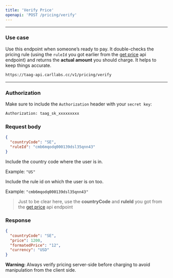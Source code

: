 ```yaml
---
title: 'Verify Price'
openapi: 'POST /pricing/verify'
---
```


---

### Use case
Use this endpoint when someone’s ready to pay. It double-checks the pricing rule (using the `ruleId` you got earlier from the [get price](./get) api endpoint) and returns the **actual amount** you should charge. It helps to keep things accurate.

```bash POST
https://taag-api.carllabs.cc/v1/pricing/verify
```

---

### Authorization
Make sure to include the `Authorization` header with your `secret key`:
```bash
Authorization: taag_sk_xxxxxxxxx
```

### Request body
```json
{
  "countryCode": "SE",
  "ruleId": "cmb6mqodq000139dsl35qnn43"
}
```

<ResponseField name="countryCode" type="string" required>
Include the country code where the user is in.

Example: `"US"`

</ResponseField>

<ResponseField name="ruleId" type="string" required>
Include the rule id on which the user is on too.

Example: `"cmb6mqodq000139dsl35qnn43"`

</ResponseField>

> Just to be clear here, use the **countryCode** and **ruleId** you got from the [get price](./get) api endpoint

### Response
```json
{
  "countryCode": "SE",
  "price": 1200,
  "formatedPrice": "12",
  "currency": "USD"
}
```

<Warning> **Warning:** Always verify pricing server-side before charging to avoid manipulation from the client side. </Warning>